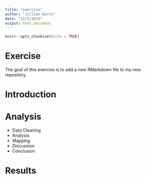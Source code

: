 ```yaml
---
title: "exercise"
author: "Jillian Burns"
date: "11/5/2019"
output: html_document
---
```


```r
knitr::opts_chunk$set(echo = TRUE)
```

# Exercise

The goal of this exercise is to add a new RMarkdown file to my new repository.

# Introduction

# Analysis

- Data Cleaning
- Analysis
- Mapping
- Discussion
- Conclusion

# Results

```r

```


